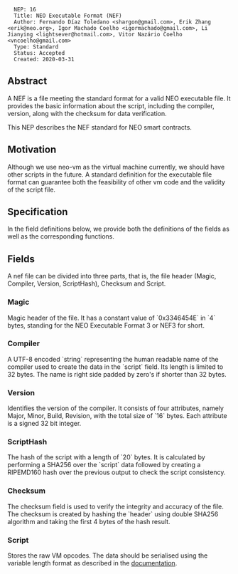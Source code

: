 <pre>
  NEP: 16
  Title: NEO Executable Format (NEF)
  Author: Fernando Díaz Toledano <shargon@gmail.com>, Erik Zhang <erik@neo.org>, Igor Machado Coelho <igormachado@gmail.com>, Li Jianying <lightsever@hotmail.com>, Vitor Nazário Coelho <vncoelho@gmail.com>
  Type: Standard
  Status: Accepted
  Created: 2020-03-31
</pre>

==Abstract==

A NEF is a file meeting the standard format for a valid NEO executable file. It provides the basic information about the script, including the compiler, version, along with the checksum for data verification.

This NEP describes the NEF standard for NEO smart contracts.

==Motivation==

Although we use neo-vm as the virtual machine currently, we should have other scripts in the future. A standard definition for the executable file format can guarantee both the feasibility of other vm code and the validity of the script file.

==Specification==

In the field definitions below, we provide both the definitions of the fields as well as the corresponding functions.

==Fields==

A nef file can be divided into three parts, that is, the file header (Magic, Compiler, Version, ScriptHash), Checksum and Script.

===Magic===

Magic header of the file. It has a constant value of `0x3346454E` in `4` bytes, standing for the NEO Executable Format 3 or NEF3 for short.

===Compiler===

A UTF-8 encoded `string` representing the human readable name of the compiler used to create the data in the `script` field. Its length is limited to 32 bytes. The name is right side padded by zero's if shorter than 32 bytes.

===Version===

Identifies the version of the compiler. It consists of four attributes, namely Major, Minor, Build, Revision, with the total size of `16` bytes. Each attribute is a signed 32 bit integer. 

===ScriptHash===

The hash of the script with a length of `20` bytes. It is calculated by performing a SHA256 over the `script` data followed by creating a RIPEMD160 hash over the previous output  to check the script consistency.

===Checksum===

The checksum field is used to verify the integrity and accuracy of the file. The checksum is created by hashing the `header` using double SHA256 algorithm and taking the first 4 bytes of the hash result.

===Script===

Stores the raw VM opcodes. The data should be serialised using the variable length format as described in the [https://docs.neo.org/developerguide/en/articles/conventions.html#variable-length-types documentation].
